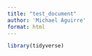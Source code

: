 ```yaml
---
title: "test_document"
author: 'Michael Aguirre'
format: html
---
```


```r
library(tidyverse)
```
